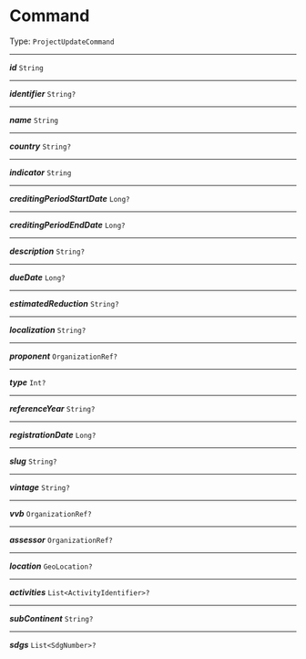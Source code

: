 


# Command

Type: `ProjectUpdateCommand`

---

***id*** `String`

---

***identifier*** `String?`

---

***name*** `String`

---

***country*** `String?`

---

***indicator*** `String`

---

***creditingPeriodStartDate*** `Long?`

---

***creditingPeriodEndDate*** `Long?`

---

***description*** `String?`

---

***dueDate*** `Long?`

---

***estimatedReduction*** `String?`

---

***localization*** `String?`

---

***proponent*** `OrganizationRef?`

---

***type*** `Int?`

---

***referenceYear*** `String?`

---

***registrationDate*** `Long?`

---

***slug*** `String?`

---

***vintage*** `String?`

---

***vvb*** `OrganizationRef?`

---

***assessor*** `OrganizationRef?`

---

***location*** `GeoLocation?`

---

***activities*** `List<ActivityIdentifier>?`

---

***subContinent*** `String?`

---

***sdgs*** `List<SdgNumber>?`
